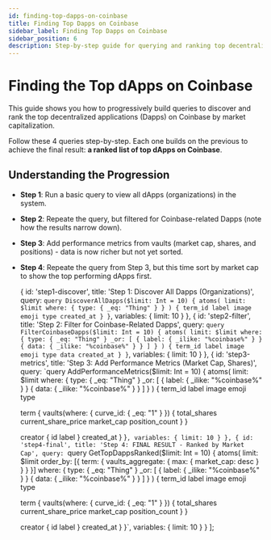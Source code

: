 ```yaml
---
id: finding-top-dapps-on-coinbase
title: Finding Top Dapps on Coinbase
sidebar_label: Finding Top Dapps on Coinbase
sidebar_position: 6
description: Step-by-step guide for querying and ranking top decentralized applications on Coinbase
---
```



# Finding the Top dApps on Coinbase

This guide shows you how to progressively build queries to discover and rank the top decentralized applications (Dapps) on Coinbase by market capitalization.

Follow these 4 queries step-by-step. Each one builds on the previous to achieve the final result: **a ranked list of top dApps on Coinbase**.

## Understanding the Progression

- **Step 1**: Run a basic query to view all dApps (organizations) in the system.
- **Step 2**: Repeate the query, but filtered for Coinbase-related Dapps (note how the results narrow down).
- **Step 3**: Add performance metrics from vaults (market cap, shares, and positions) - data is now richer but not yet sorted.
- **Step 4**: Repeate the query from Step 3, but this time sort by market cap to show the top performing dApps first.

  {
    id: 'step1-discover',
    title: 'Step 1: Discover All Dapps (Organizations)',
    query: `query DiscoverAllDapps($limit: Int = 10) {
  atoms(
    limit: $limit
    where: { type: { _eq: "Thing" } }
  ) {
    term_id
    label
    image
    emoji
    type
    created_at
  }
}`,
    variables: {
      limit: 10
    }
  },
  {
    id: 'step2-filter',
    title: 'Step 2: Filter for Coinbase-Related Dapps',
    query: `query FilterCoinbaseDapps($limit: Int = 10) {
  atoms(
    limit: $limit
    where: {
      type: { _eq: "Thing" }
      _or: [
        { label: { _ilike: "%coinbase%" } }
        { data: { _ilike: "%coinbase%" } }
      ]
    }
  ) {
    term_id
    label
    image
    emoji
    type
    data
    created_at
  }
}`,
    variables: {
      limit: 10
    }
  },
  {
    id: 'step3-metrics',
    title: 'Step 3: Add Performance Metrics (Market Cap, Shares)',
    query: `query AddPerformanceMetrics($limit: Int = 10) {
  atoms(
    limit: $limit
    where: {
      type: { _eq: "Thing" }
      _or: [
        { label: { _ilike: "%coinbase%" } }
        { data: { _ilike: "%coinbase%" } }
      ]
    }
  ) {
    term_id
    label
    image
    emoji
    type

    term {
      vaults(where: { curve_id: { _eq: "1" } }) {
        total_shares
        current_share_price
        market_cap
        position_count
      }
    }

    creator {
      id
      label
    }
    created_at
  }
}`,
    variables: {
      limit: 10
    }
  },
  {
    id: 'step4-final',
    title: 'Step 4: FINAL RESULT - Ranked by Market Cap',
    query: `query GetTopDappsRanked($limit: Int = 10) {
  atoms(
    limit: $limit
    order_by: [{ term: { vaults_aggregate: { max: { market_cap: desc } } } }]
    where: {
      type: { _eq: "Thing" }
      _or: [
        { label: { _ilike: "%coinbase%" } }
        { data: { _ilike: "%coinbase%" } }
      ]
    }
  ) {
    term_id
    label
    image
    emoji
    type

    term {
      vaults(where: { curve_id: { _eq: "1" } }) {
        total_shares
        current_share_price
        market_cap
        position_count
      }
    }

    creator {
      id
      label
    }
    created_at
  }
}`,
    variables: {
      limit: 10
    }
  }
];

<GraphQLPlaygroundCustom queries={progressiveQueries} />
